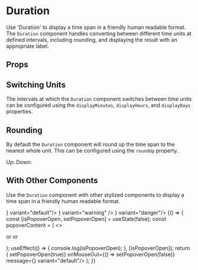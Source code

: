 
<Meta title="Components/Duration/Overview" component={Duration} />

# Duration

Use 'Duration' to display a time span in a friendly human readable format. The `Duration` component handles converting 
between different time units at defined intervals, including rounding, and displaying the result with an appropriate label.

<Canvas withSource="open">
  <Story name="Examples">
    <Box childGap="xs">
      <Duration milliseconds={1000} />
      <Duration milliseconds={60000} />
      <Duration milliseconds={7200000} />
      <Duration milliseconds={86400000} />
    </Box>
  </Story>
</Canvas>

## Props

<ArgsTable of={Duration} />

## Switching Units

The intervals at which the `Duration` component switches between time units can be configured using the 
`displayMinutes`, `displayHours`, and `displayDays` properties.

<Canvas withSource="open">
  <Story name="Switching Units">
    <Box childGap="xs">
      <Duration milliseconds={3600000} displayHours={7200000} />
      <Duration milliseconds={3600000} displayHours={3600000} /> 
    </Box>
  </Story>
</Canvas>  

## Rounding

By default the `Duration` component will round up the time span to the nearest whole unit. This can be configured using the
`roundUp` property.

<Canvas withSource="open">
  <Story name="Rounding">
    <Box childGap="xs" padding="sm">
      Up: <Duration milliseconds={60001} roundUp={true} /> 
      Down: <Duration milliseconds={60001} roundUp={false} /> 
    </Box>
  </Story>
</Canvas> 

## With Other Components

Use the `Duration` component with other stylized components to display a time span in a friendly human readable format.

<Canvas withSource="open">
  <Story name="Composition">
    <Box direction="row" childGap="sm">
      <Badge message={<Duration milliseconds={60001} />} variant="default"/>
      <Badge message={<Duration milliseconds={3600000} />} variant="warning" />
      <Badge message={<Duration milliseconds={86500000} />} variant="danger"/>
    </Box>
  </Story>
</Canvas> 

<Canvas>
  <Story name="Hover" withSource="open">
    {() => {
      const [isPopoverOpen, setPopoverOpen] = useState(false);
      const popoverContent = (
        <>
          <p>
            <Duration milliseconds={86500000} displayMinutes={10000000000} /> or <Duration milliseconds={86500000} displayHours={10000000000} /> or <Duration milliseconds={86500000} displayDays={10000000000}/>
          </p>
        </>
      );
      useEffect(() => {
        console.log(isPopoverOpen);
      }, [isPopoverOpen]);
      return (
        <Box display="inline-block">
          <Popover
            content={popoverContent}
            isOpen={isPopoverOpen}
            placement="right-start"
            contentContainerProps={{
              background: 'secondary',
              color: 'white',
            }}
            withPortal
            portalTarget={document.body}
          >
            <Box padding="sm">
              <Badge display="" onMouseOver={() => setPopoverOpen(true)} onMouseOut={() => setPopoverOpen(false)} message={<Duration milliseconds={86500000} />} variant="default"/>
            </Box>
          </Popover>
        </Box>
      );
    }}
  </Story>
</Canvas>

